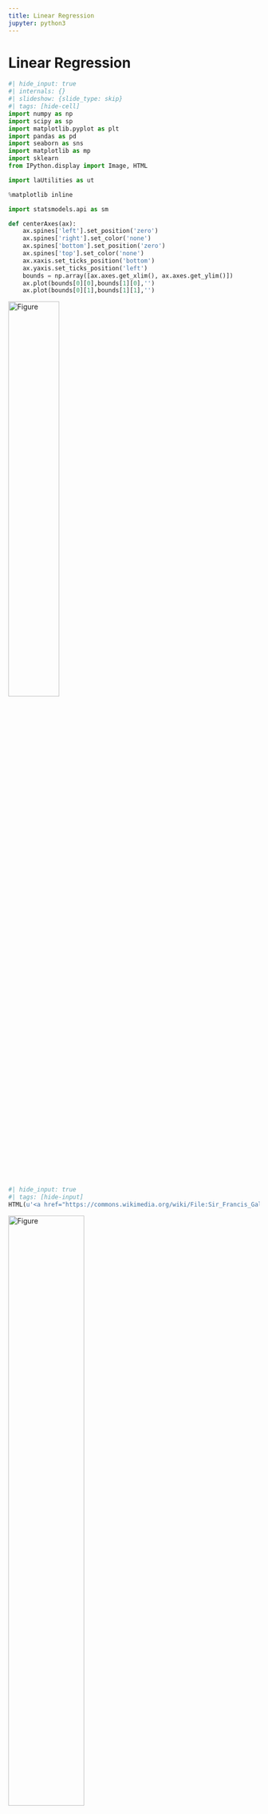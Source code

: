 ```yaml
---
title: Linear Regression
jupyter: python3
---
```

# Linear Regression {#sec-linear-regression}

```python
#| hide_input: true
#| internals: {}
#| slideshow: {slide_type: skip}
#| tags: [hide-cell]
import numpy as np
import scipy as sp
import matplotlib.pyplot as plt
import pandas as pd
import seaborn as sns
import matplotlib as mp
import sklearn
from IPython.display import Image, HTML

import laUtilities as ut

%matplotlib inline

import statsmodels.api as sm

def centerAxes(ax):
    ax.spines['left'].set_position('zero')
    ax.spines['right'].set_color('none')
    ax.spines['bottom'].set_position('zero')
    ax.spines['top'].set_color('none')
    ax.xaxis.set_ticks_position('bottom')
    ax.yaxis.set_ticks_position('left')
    bounds = np.array([ax.axes.get_xlim(), ax.axes.get_ylim()])
    ax.plot(bounds[0][0],bounds[1][0],'')
    ax.plot(bounds[0][1],bounds[1][1],'')
```



<img src="figs/Sir_Francis_Galton_by_Charles_Wellington_Furse.jpg" alt="Figure" width="45%">

```python
#| hide_input: true
#| tags: [hide-input]
HTML(u'<a href="https://commons.wikimedia.org/wiki/File:Sir_Francis_Galton_by_Charles_Wellington_Furse.jpg#/media/File:Sir_Francis_Galton_by_Charles_Wellington_Furse.jpg">Sir Francis Galton by Charles Wellington Furse</a> by Charles Wellington Furse (died 1904) - <a href="//en.wikipedia.org/wiki/National_Portrait_Gallery,_London" class="extiw" title="en:National Portrait Gallery, London">National Portrait Gallery</a>: <a rel="nofollow" class="external text" href="http://www.npg.org.uk/collections/search/portrait.php?search=ap&amp;npgno=3916&amp;eDate=&amp;lDate=">NPG 3916</a>')
```

<img src="figs/galton-title.png" alt="Figure" width="55%">

In 1886 Francis Galton published his observations about how random factors affect outliers.

This notion has come to be called "regression to the mean" because unusually large or small phenomena, after the influence of random events, become closer to their mean values (less extreme).

<img src="figs/galton-regression.png" alt="Figure" width="55%">

Galton fit a straight line to this effect, and the fitting of lines or curves to data has come to be called regression as well.

The most common form of machine learning is __regression__, which means constructing an equation that describes the relationships among variables.

It is a form of supervised learning: whereas __classification__ deals with predicting categorical features (labels or classes), __regression__ deals with predicting continuous features (real values).

For example, we may look at these points and decide to model them using a line.

```python
#| hide_input: true
#| tags: [hide-input]
ax = plt.figure(figsize = (7, 7)).add_subplot()
centerAxes(ax)
line = np.array([1, 0.5])
xlin = -10.0 + 20.0 * np.random.random(100)
ylin = line[0] + (line[1] * xlin) + np.random.randn(100)
ax.plot(xlin, ylin, 'ro', markersize = 4);
```

We may look at these points and decide to model them using a quadratic function.

```python
#| hide_input: true
#| tags: [hide-input]
ax = plt.figure(figsize = (7, 7)).add_subplot()
centerAxes(ax)
quad = np.array([1, 3, 0.5])
xquad = -10.0 + 20.0 * np.random.random(100)
yquad = quad[0] + (quad[1] * xquad) + (quad[2] * xquad * xquad) + np.random.randn(100)
ax.plot(xquad, yquad, 'ro', markersize = 4);
```

And we may look at these points and decide to model them using a logarithmic function.

```python
#| hide_input: true
#| tags: [hide-input]
ax = plt.figure(figsize = (7, 7)).add_subplot()
centerAxes(ax)
log = np.array([1, 4])
xlog = 10.0 * np.random.random(100)
ylog = log[0] + log[1] * np.log(xlog) + np.random.randn(100)
ax.plot(xlog, ylog, 'ro', markersize=4);
```

Clearly, none of these datasets agrees perfectly with the proposed model.   So the question arises:

How do we find the __best__ linear function (or quadratic function, or logarithmic function) given the data?

__Framework.__

This problem has been studied extensively in the field of statistics.   Certain terminology is used:

* Some values are referred to as "independent," and
* Some values are referred to as "dependent."

The basic regression task is: 
* given a set of independent variables 
* and the associated dependent variables, 
* estimate the parameters of a model (such as a line, parabola, etc) that describes how the dependent variables are related to the independent variables.

The independent variables are collected into a matrix $X,$ which is called the __design matrix.__

The dependent variables are collected into an __observation__ vector $\mathbf{y}.$

The parameters of the model (for any kind of model) are collected into a __parameter__ vector $\mathbf{\beta}.$

```python
#| hide_input: true
#| slideshow: {slide_type: skip}
#| tags: [hide-input]
ax = plt.figure(figsize = (7, 7)).add_subplot()
centerAxes(ax)
line = np.array([1, 0.5])
xlin = -10.0 + 20.0 * np.random.random(100)
ylin = line[0] + (line[1] * xlin) + np.random.randn(100)
ax.plot(xlin, ylin, 'ro', markersize = 4)
ax.plot(xlin, line[0] + line[1] * xlin, 'b-')
plt.text(-9, 3, r'$y = \beta_0 + \beta_1x$', size=20);
```

## Least-Squares Lines

The first kind of model we'll study is a linear equation, $y = \beta_0 + \beta_1 x.$

Experimental data often produce points $(x_1, y_1), \dots, (x_n,y_n)$ that seem to lie close to a line.   

We want to determine the parameters $\beta_0, \beta_1$ that define a line that is as "close" to the points as possible.

Suppose we have a line $y = \beta_0 + \beta_1 x$.   For each data point $(x_j, y_j),$ there is a point $(x_j, \beta_0 + \beta_1 x_j)$ that is the point on the line with the same $x$-coordinate.

<img src="figs/Lay-fig-6-6-1.jpg" alt="Figure" width="55%">

Image from Lay, _Linear Algebra and its Applications,_ 4th edition

We call 
* $y_j$ the __observed__ value of $y$ and 
* $\beta_0 + \beta_1 x_j$ the __predicted__ $y$-value.   

The difference between an observed $y$-value and a predicted $y$-value is called a __residual__.

There are several ways of measure how "close" the line is to the data. 

The usual choice is to sum the squares of the residuals.  

The __least-squares line__ is the line $y = \beta_0 + \beta_1x$ that minimizes the sum of squares of the residuals. 

The coefficients $\beta_0, \beta_1$ of the line are called __regression coefficients.__

__A least-squares problem.__

If the data points were on the line, the parameters $\beta_0$ and $\beta_1$ would satisfy the equations

$$\beta_0 + \beta_1 x_1 = y_1 $$
$$\beta_0 + \beta_1 x_2 = y_2 $$
$$\beta_0 + \beta_1 x_3 = y_3 $$
$$ \vdots$$
$$\beta_0 + \beta_1 x_n = y_n $$

We can write this system as 

$$X\mathbf{\beta} = \mathbf{y}$$

where 

$$X=\begin{bmatrix}1&x_1\\1&x_2\\\vdots&\vdots\\1&x_n\end{bmatrix},\;\;\mathbf{\beta} = \begin{bmatrix}\beta_0\\\beta_1\end{bmatrix},\;\;\mathbf{y}=\begin{bmatrix}y_1\\y_2\\\vdots\\y_n\end{bmatrix}$$

Of course, if the data points don't actually lie exactly on a line, 

... then there are no parameters $\beta_0, \beta_1$ for which the predicted $y$-values in $X\mathbf{\beta}$ equal the observed $y$-values in $\mathbf{y}$, 

... and $X\mathbf{\beta}=\mathbf{y}$ has no solution.

Now, since the data doesn't fall exactly on a line, we have decided to seek the $\beta$ that minimizes the sum of squared residuals, ie,

$$\sum_i (\beta_0 + \beta_1 x_i - y_i)^2$$

$$=\Vert X\beta -\mathbf{y}\Vert^2$$

This is key: __the sum of squares of the residuals__ is __exactly__ the __square of the distance between the vectors $X\mathbf{\beta}$ and $\mathbf{y}.$__

Computing the least-squares solution of $X\beta = \mathbf{y}$ is equivalent to finding the $\mathbf{\beta}$ that determines the least-squares line.

```python
#| hide_input: true
#| tags: [hide-input]
ax = plt.figure(figsize = (7, 7)).add_subplot()
centerAxes(ax)
line = np.array([1, 0.5])
xlin = -10.0 + 20.0 * np.random.random(100)
ylin = line[0] + (line[1] * xlin) + np.random.randn(100)
ax.plot(xlin, ylin, 'ro', markersize = 4)
ax.plot(xlin, line[0] + line[1] * xlin, 'b-')
plt.text(-9, 3, r'$y = \beta_0 + \beta_1x$', size=20);
```

Now, to obtain the least-squares line, find the least-squares solution to $X\mathbf{\beta} = \mathbf{y}.$

From linear algebra we know that the least squares solution of $X\mathbf{\beta} = \mathbf{y}$ is given by the solution of the __normal equations__:

$$X^TX\mathbf{\beta} = X^T\mathbf{y}$$

We also know that the normal equations __always__ have at least one solution.

And if $X^TX$ is invertible, there is a unique solution that is given by:
    
$$\hat{\mathbf{\beta}} = (X^TX)^{-1} X^T\mathbf{y}$$

## The General Linear Model

Another way that the inconsistent linear system is often written is to collect all the residuals into a __residual vector.__ 

Then an exact equation is

$$y = X\mathbf{\beta} + {\mathbf\epsilon}$$

Any equation of this form is referred to as a __linear model.__ 

In this formulation, the goal is to find the $\beta$ so as to minimize the length of $\epsilon$, ie, $\Vert\epsilon\Vert.$

In some cases, one would like to fit data points with something other than a straight line.  

In cases like this, the matrix equation is still $X\mathbf{\beta} = \mathbf{y}$, but the specific form of $X$ changes from one problem to the next.

## Least-Squares Fitting of Other Models

In model fitting, the parameters of the model are what is unknown.  

A central question for us is whether the model is _linear_ in its parameters.

For example, the model 

$$y = \beta_0 e^{-\beta_1 x}$$

is __not__ linear in its parameters.  

The model 

$$y = \beta_0 e^{-2 x}$$

__is__ linear in its parameters.

For a model that is linear in its parameters, an observation is a linear combination of (arbitrary) known functions.

In other words, a model that is linear in its parameters is

$$y = \beta_0f_0(x) + \beta_1f_1(x) + \dots + \beta_nf_n(x)$$

where $f_0, \dots, f_n$ are known functions and $\beta_0,\dots,\beta_k$ are parameters.

__Example.__  

Suppose data points $(x_1, y_1), \dots, (x_n, y_n)$ appear to lie along some sort of parabola instead of a straight line.  

```python
#| hide_input: true
#| tags: [hide-input]
ax = plt.figure(figsize = (7, 7)).add_subplot()
centerAxes(ax)
quad = np.array([1, 3, 0.5])
xquad = -10.0 + 20.0 * np.random.random(100)
yquad = quad[0] + (quad[1] * xquad) + (quad[2] * xquad * xquad) + np.random.randn(100)
ax.plot(xquad, yquad, 'ro', markersize = 4);
```

As a result, we wish to approximate the data by an equation of the form

$$y = \beta_0 + \beta_1x + \beta_2x^2.$$

Let's describe the linear model that produces a "least squares fit" of the data by the equation.

__Solution.__  The ideal relationship is $y = \beta_0 + \beta_1x + \beta_2x^2.$

Suppose the actual values of the parameters are $\beta_0, \beta_1, \beta_2.$  Then the coordinates of the first data point satisfy the equation

$$y_1 = \beta_0 + \beta_1x_1 + \beta_2x_1^2 + \epsilon_1$$

where $\epsilon_1$ is the residual error between the observed value $y_1$ and the predicted $y$-value.

Each data point determines a similar equation:

$$y_1 = \beta_0 + \beta_1x_1 + \beta_2x_1^2 + \epsilon_1$$
$$y_2 = \beta_0 + \beta_1x_2 + \beta_2x_2^2 + \epsilon_2$$
$$\vdots$$
$$y_n = \beta_0 + \beta_1x_n + \beta_2x_n^2 + \epsilon_n$$

Clearly, this system can be written as $\mathbf{y} = X\mathbf{\beta} + \mathbf{\epsilon}.$

$$\begin{bmatrix}y_1\\y_2\\\vdots\\y_n\end{bmatrix} = \begin{bmatrix}1&x_1&x_1^2\\1&x_2&x_2^2\\\vdots&\vdots&\vdots\\1&x_n&x_n^2\end{bmatrix} \begin{bmatrix}\beta_0\\\beta_1\\\beta_2\end{bmatrix} + \begin{bmatrix}\epsilon_1\\\epsilon_2\\\vdots\\\epsilon_n\end{bmatrix}$$

```python
#| hide_input: false
#| slideshow: {slide_type: fragment}
#
# Input data are in the vectors xquad and yquad
#
# estimate the parameters of the linear model
#
m = np.shape(xquad)[0]
X = np.array([np.ones(m), xquad, xquad**2]).T
beta = np.linalg.inv(X.T @ X) @ X.T @ yquad
```

```python
#| hide_input: true
#| slideshow: {slide_type: fragment}
#| tags: [hide-input]
#
# plot the results
#
ax = ut.plotSetup(-10, 10, -10, 20)
ut.centerAxes(ax)
xplot = np.linspace(-10, 10, 50)
yestplot = beta[0] + beta[1] * xplot + beta[2] * xplot**2
ax.plot(xplot, yestplot, 'b-', lw=2)
ax.plot(xquad, yquad, 'ro', markersize=4);
```

```python
#| slideshow: {slide_type: fragment}
#
# Input data are in the vectors xlog and ylog
#
# estimate the parameters of the linear model
#
m = np.shape(xlog)[0]
X = np.array([np.ones(m), np.log(xlog)]).T
beta = np.linalg.inv(X.T @ X) @ X.T @ ylog
```

```python
#| hide_input: true
#| slideshow: {slide_type: fragment}
#| tags: [hide-input]
# 
# plot the results
#
ax = ut.plotSetup(-10,10,-10,15)
ut.centerAxes(ax)
xplot = np.logspace(np.log10(0.0001),1,100)
yestplot = beta[0]+beta[1]*np.log(xplot)
ax.plot(xplot,yestplot,'b-',lw=2)
ax.plot(xlog,ylog,'ro',markersize=4);
```

## Multiple Regression

Suppose an experiment involves two independent variables -- say, $u$ and $v$, -- and one dependent variable, $y$.  A simple equation for predicting $y$ from $u$ and $v$ has the form

$$y = \beta_0 + \beta_1 u + \beta_2 v$$

Since there is more than one independent variable, this is called __multiple regression.__

A more general prediction equation might have the form

$$y = \beta_0 + \beta_1 u + \beta_2 v + \beta_3u^2 + \beta_4 uv + \beta_5 v^2$$

A least squares fit to equations like this is called a __trend surface.__

In general, a linear model will arise whenever $y$ is to be predicted by an equation of the form

$$y = \beta_0f_0(u,v) + \beta_1f_1(u,v) + \cdots + \beta_kf_k(u,v)$$

with $f_0,\dots,f_k$ any sort of known functions and $\beta_0,...,\beta_k$ unknown weights.

Let's take an example.   Here are a set of points in $\mathbb{R}^3$:

```python
#| hide_input: false
#| scrolled: true
#| tags: [hide-input]
# %matplotlib qt
%matplotlib nbagg
ax = ut.plotSetup3d(-7, 7, -7, 7, -10, 10, figsize = (7, 7))
v = [4.0, 4.0, 2.0]
u = [-4.0, 3.0, 1.0]
npts = 50
# set locations of points that fall within x,y
xc = -7.0 + 14.0 * np.random.random(npts)
yc = -7.0 + 14.0 * np.random.random(npts)
A = np.array([u,v]).T
# project these points onto the plane
P = A @ np.linalg.inv(A.T @ A) @ A.T
coords = P @ np.array([xc, yc, np.zeros(npts)])
coords[2] += np.random.randn(npts)
ax.plot(coords[0], coords[1], 'ro', zs=coords[2], markersize = 6);
```

__Example.__  

In geography, local models of terrain are constructed from data $(u_1, v_1, y_1), \dots, (u_n, v_n, y_n)$ where $u_j, v_j$, and $y_j$ are latitude, longitude, and altitude, respectively.

Let's describe the linear models that gives a least-squares fit to such data.  The solution is called the least-squares _plane._

__Solution.__  We expect the data to satisfy these equations:

$$y_1 = \beta_0 + \beta_1 u_1 + \beta_2 v_1 + \epsilon_1$$
$$y_1 = \beta_0 + \beta_1 u_2 + \beta_2 v_2 + \epsilon_2$$
$$\vdots$$
$$y_1 = \beta_0 + \beta_1 u_n + \beta_2 v_n + \epsilon_n$$

This system has the matrix for $\mathbf{y} = X\mathbf{\beta} + \epsilon,$ where

$$\mathbf{y} = \begin{bmatrix}y_1\\y_1\\\vdots\\y_n\end{bmatrix},\;\;X = \begin{bmatrix}1&u_1&v_1\\1&u_2&v_2\\\vdots&\vdots&\vdots\\1&u_n&v_n\end{bmatrix},\;\;\mathbf{\beta}=\begin{bmatrix}\beta_0\\\beta_1\\\beta_2\end{bmatrix},\;\;\epsilon = \begin{bmatrix}\epsilon_1\\\epsilon_2\\\vdots\\\epsilon_n\end{bmatrix}$$

```python
#| hide_input: false
#| slideshow: {slide_type: fragment}
#| tags: [hide-input]
%matplotlib nbagg
ax = ut.plotSetup3d(-7, 7, -7, 7, -10, 10, figsize = (7, 7))
v = [4.0, 4.0, 2.0]
u = [-4.0, 3.0, 1.0]
# plotting the span of v
ut.plotSpan3d(ax,u,v,'Green')
npts = 50
ax.plot(coords[0], coords[1], 'ro', zs = coords[2], markersize=6);
```

This example shows that the linear model for multiple regression has the same form as the model for the simple regression in the earlier examples.

We can see that there the general principle is the same across all the different kinds of linear models.

Once $X$ is defined properly, the normal equations for $\mathbf{\beta}$ have the same matrix form, no matter how many variables are involved.

Thus, for any linear model where $X^TX$ is invertible, the least squares estimate $\hat{\mathbf{\beta}}$ is given by $(X^TX)^{-1}X^T\mathbf{y}$.

## Measuring the fit of a regression model: $R^2$

Given any $X$ and $\mathbf{y}$, the above algorithm will produce an output $\hat{\beta}$.

But how do we know whether the data is in fact well described by the model?

The most common measure of fit is $R^2$.

$R^2$ measures the __fraction of the variance__ of $\mathbf{y}$ that can be explained by the model $X\hat{\beta}$.

The variance of $\mathbf{y}$ is 

$$\text{Var}(\mathbf{y}) =\frac{1}{n} \sum_{i=1}^n \left(y_i-\overline{y}\right)^2$$

where $\overline{y}=\frac{1}{n}\sum_{i=1}^ny_i$.

For any given $n$, we can equally work with just 
$$\sum_{i=1}^n \left(y_i-\overline{y}\right)^2$$
which is called the __Total Sum of Squares__ (TSS).

Now to measure the quality of fit of a model, we break TSS down into two components. 

For any given $\mathbf{x}_i$, the prediction made by the model is $\hat{y_i} = \mathbf{x}_i^T\beta$.

Therefore, 
* the residual $\epsilon$ is $y_i - \hat{y_i}$, and 
* the part that the model "explains" is $\hat{y_i} - \overline{y_i}.$

Se we define Residual Sum of Squares (RSS) as:

$$\text{RSS} = \sum_{i=1}^n \left(y_i-\hat{y_i}\right)^2,$$

and Explained Sum of Squares (ESS) as:

$$\text{ESS} = \sum_{i=1}^n \left(\hat{y_i}-\overline{y}\right)^2,$$

Then it turns out that the total sum of squares is exactly equal to the sum of squares of the residuals plus the sum of squares of the explained part.

In other words:

$$\text{TSS} = \text{RSS} + \text{ESS}$$

Now, a good fit is one in which the model explains a large part of the variance of $\mathbf{y}$.  

So the measure of fit $R^2$ is defined as:

\begin{eqnarray}
R^2 & = & \frac{\text{ESS}}{\text{TSS}} = 1-\frac{\text{RSS}}{\text{TSS}}
\end{eqnarray}

As a result, $0\leq R^2\leq 1$.

The closer the value of $R^2$ is to $1$ the better the fit of the regression:
* small values of RSS imply that the residuals are small and therefore we have a better fit.

$R^2$ is called the __coefficient of determination.__  

It tells us "how well does the model predict the data?"

__WARNING -- WARNING -- WARNING__

Do __not__ confuse $R^2$ with Pearson's $r$, which is the __correlation coefficient.__

(To make matters worse, sometimes people talk about $r^2$... very confusing!)

The correlation coefficient tells us whether two variables are __correlated__.   

However, just because two variables are correlated does not mean that one is a good __predictor__ of the other!

To compare ground truth with predictions, we always use $R^2$.

## OLS in Practice

First, we'll look at a test case on synthetic data.

```python
#| slideshow: {slide_type: fragment}
from sklearn import datasets
X, y = datasets.make_regression(n_samples=100, n_features=20, n_informative=5, bias=0.1, noise=30, random_state=1)
```

```python
#| slideshow: {slide_type: fragment}
model = sm.OLS(y, X)
results = model.fit()
print(results.summary())
```

The $R^2$ value is very good.   We can see that the linear model does a very good job of predicting the observations $y_i$.

However, some of the independent variables may not contribute to the accuracy of the prediction. 

```python
#| hide_input: false
#| scrolled: true
#| slideshow: {slide_type: fragment}
#| tags: [hide-input]
%matplotlib nbagg
ax = ut.plotSetup3d(-2, 2, -2, 2, -200, 200)
# try columns of X with large coefficients, or not
ax.plot(X[:, 1], X[:, 2], 'ro', zs=y, markersize = 4)
```

Note that each parameter of an independent variable has an associated confidence interval. 

If a coefficient is not distinguishable from zero, then we cannot assume that there is any relationship between the independent variable and the observations.

In other words, if the confidence interval for the parameter includes zero, the associated independent variable may not have any predictive value.

```python
#| slideshow: {slide_type: fragment}
print('Confidence Intervals: {}'.format(results.conf_int()))
print('Parameters: {}'.format(results.params))
```

```python
#| slideshow: {slide_type: fragment}
CIs = results.conf_int()
notSignificant = (CIs[:,0] < 0) & (CIs[:,1] > 0)
notSignificant
```

```python
#| slideshow: {slide_type: fragment}
Xsignif = X[:,~notSignificant]
Xsignif.shape
```

By eliminating independent variables that are not significant, we help avoid overfitting.

```python
#| slideshow: {slide_type: fragment}
model = sm.OLS(y, Xsignif)
results = model.fit()
print(results.summary())
```

## Real Data: House Prices in Ames, Iowa

Let's see how powerful multiple regression can be on a real-world example.

A typical application of linear models is predicting house prices.   Linear models have been used for this problem for decades, and when a municipality does a value assessment on your house, they typically use a linear model.

We can consider various measurable attributes of a house (its "features") as the independent variables, and the most recent sale price of the house as the dependent variable.

For our case study, we will use the features:
* Lot Area (sq ft), 
* Gross Living Area (sq ft), 
* Number of Fireplaces, 
* Number of Full Baths, 
* Number of Half Baths, 
* Garage Area (sq ft), 
* Basement Area (sq ft)

So our design matrix will have 8 columns (including the constant for the intercept):

$$ X\beta = \mathbf{y}$$

and it will have one row for each house in the data set, with $y$ the sale price of the house.

We will use data from housing sales in Ames, Iowa from 2006 to 2009:

<img src="figs/ames-iowa-downtown.jpeg" alt="Figure" width="45%">

<p style = "text-align: center;">
Ames, Iowa</p>
<p style = "text-align: center;">
<a href="https://commons.wikimedia.org/wiki/File:Ames_Iowa_Main_Street.jpg">Tim Kiser (w:User:Malepheasant)</a>, <a href="https://creativecommons.org/licenses/by-sa/2.5">CC BY-SA 2.5</a>, via Wikimedia Commons</p>

```python
#| slideshow: {slide_type: fragment}
df = pd.read_csv('data/ames-housing-data/train.csv')
```

```python
#| slideshow: {slide_type: fragment}
df[['LotArea', 'GrLivArea', 'Fireplaces', 'FullBath', 'HalfBath', 'GarageArea', 'TotalBsmtSF', 'SalePrice']].head()
```

Some things to note here:
* House prices are in dollars
* Areas are in square feet
* Rooms are in counts

Do we have scaling concerns here?  

No, because each feature will get its own $\beta$, which will correct for the scaling differences between different units of measure.

```python
#| slideshow: {slide_type: slide}
X_no_intercept = df[['LotArea', 'GrLivArea', 'Fireplaces', 'FullBath', 'HalfBath', 'GarageArea', 'TotalBsmtSF']]
X_intercept = sm.add_constant(X_no_intercept)
y = df['SalePrice'].values
```

```note
Note that removing the intercept will cause the $R^2$ to go up, which is counter-intuitive.  The reason is explained here -- but amounts to the fact that the formula for R2 with/without an intercept is different.
https://stats.stackexchange.com/questions/26176/removal-of-statistically-significant-intercept-term-increases-r2-in-linear-mo/26205#26205
```

```python
#| slideshow: {slide_type: fragment}
from sklearn import utils, model_selection
X_train, X_test, y_train, y_test = model_selection.train_test_split(
    X_intercept, y, test_size = 0.5, random_state = 0)
```

```python
#| slideshow: {slide_type: fragment}
model = sm.OLS(y_train, X_train)
results = model.fit()
print(results.summary())
```

We see that we have:
* $\beta_0$: Intercept of -\$42,850
* $\beta_1$: Marginal value of one square foot of Lot Area: \$0.23 
    * but __NOTICE__ - this coefficient is not statistically different from zero!
* $\beta_2$: Marginal value of one square foot of Gross Living Area: \$48 
* $\beta_3$: Marginal value of one additional fireplace: \$10,890
* $\beta_4$: Marginal value of one additional full bath: \$14,900
* $\beta_5$: Marginal value of one additional half bath: \$15,600
* $\beta_6$: Marginal value of one square foot of Garage Area: \$99
* $\beta_7$: Marginal value of one square foot of Basement Area: \$62

Is our model doing a good job?  

There are many statistics for testing this question, but we'll just look at the predictions versus the ground truth.

For each house we compute its predicted sale value according to our model:

$$\hat{\mathbf{y}} = X\hat{\beta}$$

```python
#| hide_input: true
#| slideshow: {slide_type: fragment}
#| tags: [hide-input]
%matplotlib inline
from sklearn.metrics import r2_score

fig, (ax1, ax2) = plt.subplots(1,2,sharey = 'row', figsize=(12, 5))
y_oos_predict = results.predict(X_test)
r2_test = r2_score(y_test, y_oos_predict)
ax1.scatter(y_test, y_oos_predict, s = 8)
ax1.set_xlabel('True Price')
ax1.set_ylabel('Predicted Price')
ax1.plot([0,500000], [0,500000], 'r-')
ax1.axis('equal')
ax1.set_ylim([0, 500000])
ax1.set_xlim([0, 500000])
ax1.set_title(f'Out of Sample Prediction, $R^2$ is {r2_test:0.3f}')
#
y_is_predict = results.predict(X_train)
ax2.scatter(y_train, y_is_predict, s = 8)
r2_train = r2_score(y_train, y_is_predict)
ax2.set_xlabel('True Price')
ax2.plot([0,500000],[0,500000],'r-')
ax2.axis('equal')
ax2.set_ylim([0,500000])
ax2.set_xlim([0,500000])
ax2.set_title(f'In Sample Prediction, $R^2$ is {r2_train:0.3f}');
```

We see that the model does a reasonable job for house values less than about \$250,000. 

It tends to underestimate at both ends of the price range.

Note that the $R^2$ on the (held out) test data is 0.610.   

We are not doing as well on test data as on training data (somewhat to be expected).

For a better model, we'd want to consider more features of each house, and perhaps some additional functions such as polynomials as components of our model.

